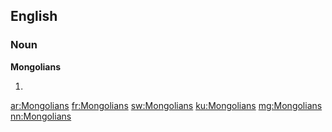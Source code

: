 ==English==

===Noun===
'''Mongolians'''

# {{plural of|[[Mongolian]]}}

[[ar:Mongolians]]
[[fr:Mongolians]]
[[sw:Mongolians]]
[[ku:Mongolians]]
[[mg:Mongolians]]
[[nn:Mongolians]]